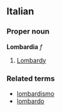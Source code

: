 ==Italian==
===Proper noun===
'''Lombardia''' ''f''

#[[Lombardy]]

===Related terms===
*[[lombardismo]]
*[[lombardo]]